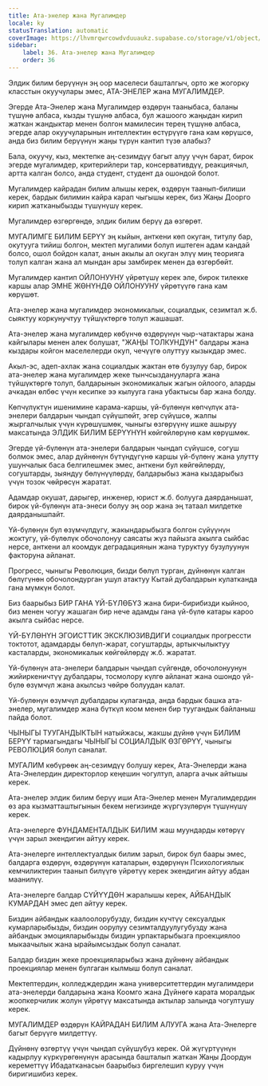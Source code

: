 ```yaml
---
title: Ата-энелер жана Мугалимдер
locale: ky
statusTranslation: automatic
coverImage: https://lhvmrqwrcowdvduuaukz.supabase.co/storage/v1/object/public/strapi-uploads/small_cover-educacion-fundamental.webp-2d51a7828a2b1309555be27f7e2a61a0.webp
sidebar:
    label: 36. Ата-энелер жана Мугалимдер
    order: 36
---
```

Элдик билим берүүнүн эң оор маселеси башталгыч, орто же жогорку класстын окуучулары эмес, АТА-ЭНЕЛЕР жана МУГАЛИМДЕР.

Эгерде Ата-Энелер жана Мугалимдер өздөрүн тааныбаса, баланы түшүнө албаса, кызды түшүнө албаса, бул жашоого жаңыдан кирип жаткан жандыктар менен болгон мамилесин терең түшүнө албаса, эгерде алар окуучуларынын интеллектин өстүрүүгө гана кам көрүшсө, анда биз билим берүүнүн жаңы түрүн кантип түзө алабыз?

Бала, окуучу, кыз, мектепке аң-сезимдүү багыт алуу үчүн барат, бирок эгерде мугалимдер, критерийлери тар, консервативдүү, реакциячыл, артта калган болсо, анда студент, студент да ошондой болот.

Мугалимдер кайрадан билим алышы керек, өздөрүн таанып-билиши керек, бардык билимин кайра карап чыгышы керек, биз Жаңы Доорго кирип жатканыбызды түшүнүшү керек.

Мугалимдер өзгөргөндө, элдик билим берүү да өзгөрөт.

МУГАЛИМГЕ БИЛИМ БЕРҮҮ эң кыйын, анткени көп окуган, титулу бар, окутууга тийиш болгон, мектеп мугалими болуп иштеген адам кандай болсо, ошол бойдон калат, анын акылы ал окуган элүү миң теорияга толуп калган жана ал мындан ары замбирек менен да өзгөрбөйт.

Мугалимдер кантип ОЙЛОНУУНУ үйрөтүшү керек эле, бирок тилекке каршы алар ЭМНЕ ЖӨНҮНДӨ ОЙЛОНУУНУ үйрөтүүгө гана кам көрүшөт.

Ата-энелер жана мугалимдер экономикалык, социалдык, сезимтал ж.б. сыяктуу коркунучтуу түйшүктөргө толуп жашашат.

Ата-энелер жана мугалимдер көбүнчө өздөрүнүн чыр-чатактары жана кайгылары менен алек болушат, "ЖАҢЫ ТОЛКУНДУН" балдары жана кыздары койгон маселелерди окуп, чечүүгө олуттуу кызыкдар эмес.

Акыл-эс, адеп-ахлак жана социалдык жактан өтө бузулуу бар, бирок ата-энелер жана мугалимдер жеке тынчсызданууларга жана түйшүктөргө толуп, балдарынын экономикалык жагын ойлоого, аларды ачкадан өлбөс үчүн кесипке ээ кылууга гана убактысы бар жана болду.

Көпчүлүктүн ишенимине карама-каршы, үй-бүлөнүн көпчүлүк ата-энелери балдарын чындап сүйүшпөйт, эгер сүйүшсө, жалпы жыргалчылык үчүн күрөшүшмөк, чыныгы өзгөрүүнү ишке ашыруу максатында ЭЛДИК БИЛИМ БЕРҮҮНҮН көйгөйлөрүнө кам көрүшмөк.

Эгерде үй-бүлөнүн ата-энелери балдарын чындап сүйүшсө, согуш болмок эмес, алар дүйнөнүн бүтүндүгүнө каршы үй-бүлөнү жана улутту ушунчалык баса белгилешмек эмес, анткени бул көйгөйлөрдү, согуштарды, зыяндуу бөлүнүүлөрдү, балдарыбыз жана кыздарыбыз үчүн тозок чөйрөсүн жаратат.

Адамдар окушат, дарыгер, инженер, юрист ж.б. болууга даярданышат, бирок үй-бүлөнүн ата-энеси болуу эң оор жана эң татаал милдетке даярданышпайт.

Үй-бүлөнүн бул өзүмчүлдүгү, жакындарыбызга болгон сүйүүнүн жоктугу, үй-бүлөлүк обочолонуу саясаты жүз пайызга акылга сыйбас нерсе, анткени ал коомдук деградациянын жана туруктуу бузулуунун факторуна айланат.

Прогресс, чыныгы Революция, бизди бөлүп турган, дүйнөнүн калган бөлүгүнөн обочолондурган ушул атактуу Кытай дубалдарын кулатканда гана мүмкүн болот.

Биз баарыбыз БИР ГАНА ҮЙ-БҮЛӨБҮЗ жана бири-бирибизди кыйноо, биз менен чогуу жашаган бир нече адамды гана үй-бүлө катары кароо акылга сыйбас нерсе.

ҮЙ-БҮЛӨНҮН ЭГОИСТТИК ЭКСКЛЮЗИВДИГИ социалдык прогрессти токтотот, адамдарды бөлүп-жарат, согуштарды, артыкчылыктуу касталарды, экономикалык көйгөйлөрдү ж.б. жаратат.

Үй-бүлөнүн ата-энелери балдарын чындап сүйгөндө, обочолонуунун жийиркеничтүү дубалдары, тосмолору күлгө айланат жана ошондо үй-бүлө өзүмчүл жана акылсыз чөйрө болуудан калат.

Үй-бүлөнүн өзүмчүл дубалдары кулаганда, анда бардык башка ата-энелер, мугалимдер жана бүткүл коом менен бир туугандык байланыш пайда болот.

ЧЫНЫГЫ ТУУГАНДЫКТЫН натыйжасы, жакшы дүйнө үчүн БИЛИМ БЕРҮҮ тармагындагы ЧЫНЫГЫ СОЦИАЛДЫК ӨЗГӨРҮҮ, чыныгы РЕВОЛЮЦИЯ болуп саналат.

МУГАЛИМ көбүрөөк аң-сезимдүү болушу керек, Ата-Энелерди жана Ата-Энелердин директорлор кеңешин чогултуп, аларга ачык айтышы керек.

Ата-энелер элдик билим берүү иши Ата-Энелер менен Мугалимдердин өз ара кызматташтыгынын бекем негизинде жүргүзүлөрүн түшүнүшү керек.

Ата-энелерге ФУНДАМЕНТАЛДЫК БИЛИМ жаш муундарды көтөрүү үчүн зарыл экендигин айтуу керек.

Ата-энелерге интеллектуалдык билим зарыл, бирок бул баары эмес, балдарга өздөрүн, өздөрүнүн каталарын, өздөрүнүн Психологиялык кемчиликтерин таанып билүүгө үйрөтүү керек экендигин айтуу абдан маанилүү.

Ата-энелерге балдар СҮЙҮҮДӨН жаралышы керек, АЙБАНДЫК КУМАРДАН эмес деп айтуу керек.

Биздин айбандык каалоолорубузду, биздин күчтүү сексуалдык кумарларыбызды, биздин оорулуу сезимталдуулугубузду жана айбандык эмоцияларыбызды биздин урпактарыбызга проекциялоо мыкаачылык жана ырайымсыздык болуп саналат.

Балдар биздин жеке проекцияларыбыз жана дүйнөнү айбандык проекциялар менен булгаган кылмыш болуп саналат.

Мектептердин, колледждердин жана университеттердин мугалимдери ата-энелерди балдарына жана Коомго жана Дүйнөгө карата моралдык жоопкерчилик жолун үйрөтүү максатында актылар залында чогултушу керек.

МУГАЛИМДЕР өздөрүн КАЙРАДАН БИЛИМ АЛУУГА жана Ата-Энелерге багыт берүүгө милдеттүү.

Дүйнөнү өзгөртүү үчүн чындап сүйүшүбүз керек. Ой жүгүртүүнүн кадырлуу күркүрөгөнүнүн арасында башталып жаткан Жаңы Доордун кереметтүү Ибадатканасын баарыбыз биргелешип куруу үчүн биригишибиз керек.
